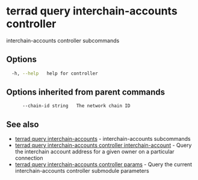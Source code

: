# terrad query interchain-accounts controller

interchain-accounts controller subcommands

## Options

```sh Terrad
  -h, --help   help for controller
```

## Options inherited from parent commands

```
      --chain-id string   The network chain ID
```

## See also

* [terrad query interchain-accounts](terrad_query_interchain-accounts.mdx)	 - interchain-accounts subcommands
* [terrad query interchain-accounts controller interchain-account](terrad_query_interchain-accounts_controller_interchain-account.mdx)	 - Query the interchain account address for a given owner on a particular connection
* [terrad query interchain-accounts controller params](terrad_query_interchain-accounts_controller_params.mdx)	 - Query the current interchain-accounts controller submodule parameters


